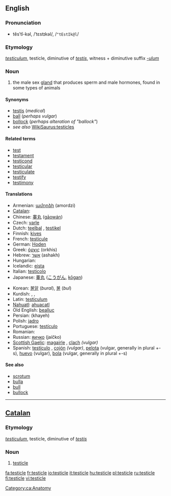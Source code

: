 {{wikipedia|testicles}}
==English==

===Pronunciation===
* tĕsʹtĭ-kəl, /ˈtɛstɪkəl/, /<tt>"tEstIk@l</tt>/

===Etymology===
{{L.}} ''[[testiculum]]'', testicle, diminutive of ''[[testis#Latin|testis]]'', witness + diminutive suffix ''[[-ulum]]''

===Noun===
{{en-noun}}

# the male sex [[gland]] that produces sperm and male hormones, found in some types of animals

====Synonyms====
* [[testis]] (''medical'')
* [[ball]] (''perhaps vulgar'')
* [[bollock]] (''perhaps alteration of "ballock"'')
* ''see also'' [[WikiSaurus:testicles]]

====Related terms====
<!--All are related; none are derived-->
* [[test]]
* [[testament]]
* [[testicond]]
* [[testicular]]
* [[testiculate]]
* [[testify]]
* [[testimony]]

====Translations====
{{trans-top|male sex gland}}
* Armenian: [[ամորձի]] (amordzi)
* [[Catalan]]: {{t|ca|testicle|m}}
* Chinese: [[睾丸]] ([[gāowán]])
* Czech: [[varle]] {{n}}
* Dutch: [[teelbal]] {{m}}, [[testikel]] {{n}}
* Finnish: [[kives]]
* French: [[testicule]] {{m}}
* German: [[Hoden]] {{m}}
* Greek: [[όρχις]] (orkhis) {{m}}
* Hebrew: [[אשך]] (ashakh) {{n}}
* Hungarian: {{t+|hu|here}}
* Icelandic: [[eista]] {{n}}
* Italian: [[testicolo]] {{m}}
* Japanese: [[睾丸]] ([[こうがん]], [[kōgan]])
{{trans-mid}}
* Korean: [[불알]] (''bural''), [[불]] (''bul'')
* Kurdish: {{t+|ku|gun}} {{m}}, {{t|ku|hêlik}} {{m}}, {{KUchar|[[گون]]}}
* Latin: [[testiculum]] {{n}}
* [[Nahuatl]]: [[ahuacatl]]
* Old English: [[beallucas|bealluc]]
* Persian: {{FAchar|[[خایه]]}} (khayeh)
* Polish: [[jądro]] {{n}}
* Portuguese: [[testículo]] {{m}}
* Romanian: {{t|ro|testicul|n}}
* Russian: [[яичко]] (jaíčko) {{n}}
* [[Scottish Gaelic]]: [[magairle]] {{m|f}}, [[clach]] {{f}} ''(vulgar)''
* Spanish: [[testículo]] {{m}}, [[cojón]] {{m}} ''(vulgar)'', [[pelota]] {{f}} (vulgar, generally in plural +-s), [[huevo]] {{m}} (vulgar), [[bola]] {{f}} (vulgar, generally in plural +-s)
{{trans-bottom}}

====See also====
* [[scrotum]]
* [[bulla]]
* [[bull]]
* [[bullock]]

----

==[[Catalan]]==

===Etymology===
{{L.|ca}} ''[[testiculum]]'', testicle, diminutive of ''[[testis#Latin|testis]]''

===Noun===
{{ca-noun-m}}

# [[#English|testicle]]

[[Category:ca:Anatomy]]

[[fa:testicle]]
[[fr:testicle]]
[[io:testicle]]
[[it:testicle]]
[[hu:testicle]]
[[pl:testicle]]
[[ru:testicle]]
[[fi:testicle]]
[[vi:testicle]]
